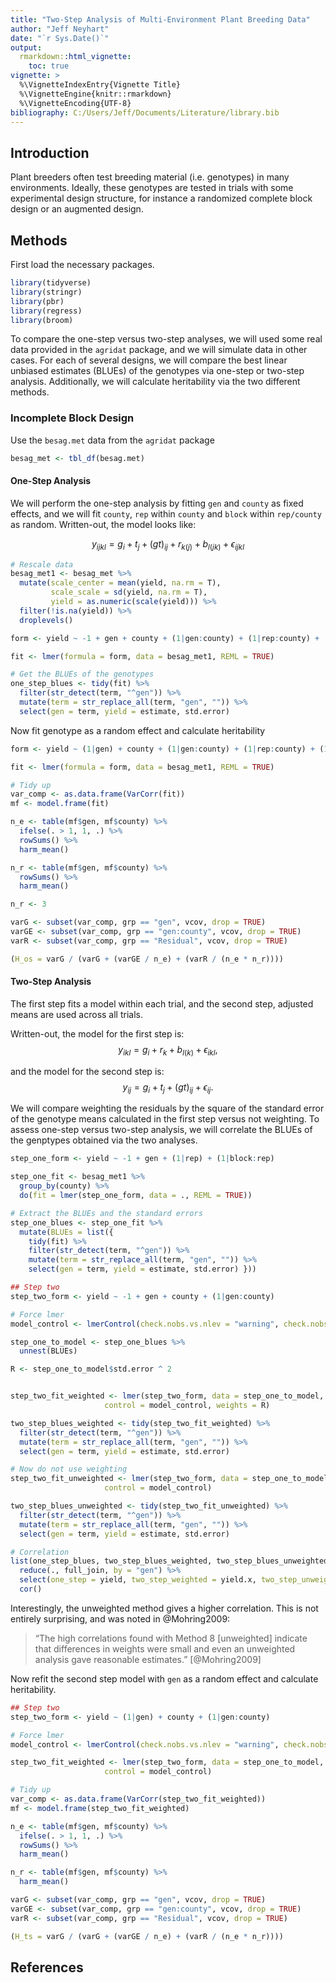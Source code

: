 ```yaml
---
title: "Two-Step Analysis of Multi-Environment Plant Breeding Data"
author: "Jeff Neyhart"
date: "`r Sys.Date()`"
output: 
  rmarkdown::html_vignette:
    toc: true
vignette: >
  %\VignetteIndexEntry{Vignette Title}
  %\VignetteEngine{knitr::rmarkdown}
  %\VignetteEncoding{UTF-8}
bibliography: C:/Users/Jeff/Documents/Literature/library.bib
---
```


## Introduction

Plant breeders often test breeding material (i.e. genotypes) in many environments. Ideally, these genotypes are tested in trials with some experimental design structure, for instance a randomized complete block design or an augmented design. 





## Methods

First load the necessary packages.

```r
library(tidyverse)
library(stringr)
library(pbr)
library(regress)
library(broom)

```


To compare the one-step versus two-step analyses, we will used some real data provided in the `agridat` package, and we will simulate data in other cases. For each of several designs, we will compare the best linear unbiased estimates (BLUEs) of the genotypes via one-step or two-step analysis. Additionally, we will calculate heritability via the two different methods.



### Incomplete Block Design

Use the `besag.met` data from the `agridat` package

```r
besag_met <- tbl_df(besag.met)

```

#### One-Step Analysis

We will perform the one-step analysis by fitting `gen` and `county` as fixed effects, and we will fit `county`, `rep` within `county` and `block` within `rep/county` as random. Written-out, the model looks like:

$$
y_{ijkl} = g_i + t_j + (gt)_{ij} + r_{k(j)} + b_{l(jk)} + \epsilon_{ijkl}
$$

```r

# Rescale data
besag_met1 <- besag_met %>%
  mutate(scale_center = mean(yield, na.rm = T),
         scale_scale = sd(yield, na.rm = T),
         yield = as.numeric(scale(yield))) %>%
  filter(!is.na(yield)) %>%
  droplevels()

form <- yield ~ -1 + gen + county + (1|gen:county) + (1|rep:county) + (1|block:rep:county)

fit <- lmer(formula = form, data = besag_met1, REML = TRUE)

# Get the BLUEs of the genotypes
one_step_blues <- tidy(fit) %>% 
  filter(str_detect(term, "^gen")) %>%
  mutate(term = str_replace_all(term, "gen", "")) %>%
  select(gen = term, yield = estimate, std.error)


```


Now fit genotype as a random effect and calculate heritability

```r

form <- yield ~ (1|gen) + county + (1|gen:county) + (1|rep:county) + (1|block:rep:county)

fit <- lmer(formula = form, data = besag_met1, REML = TRUE)

# Tidy up
var_comp <- as.data.frame(VarCorr(fit))
mf <- model.frame(fit)

n_e <- table(mf$gen, mf$county) %>%
  ifelse(. > 1, 1, .) %>%
  rowSums() %>%
  harm_mean()

n_r <- table(mf$gen, mf$county) %>%
  rowSums() %>%
  harm_mean()

n_r <- 3

varG <- subset(var_comp, grp == "gen", vcov, drop = TRUE)
varGE <- subset(var_comp, grp == "gen:county", vcov, drop = TRUE)
varR <- subset(var_comp, grp == "Residual", vcov, drop = TRUE)

(H_os = varG / (varG + (varGE / n_e) + (varR / (n_e * n_r))))

```
  

#### Two-Step Analysis

The first step fits a model within each trial, and the second step, adjusted means are used across all trials.

Written-out, the model for the first step is:
$$
y_{ikl} = g_i + r_k + b_{l(k)} + \epsilon_{ikl},
$$

and the model for the second step is:
$$
y_{ij} = g_i + t_j + (gt)_{ij} + \epsilon_{ij}.
$$


We will compare weighting the residuals by the square of the standard error of the genotype means calculated in the first step versus not weighting. To assess one-step versus two-step analysis, we will correlate the BLUEs of the genptypes obtained via the two analyses.



```r

step_one_form <- yield ~ -1 + gen + (1|rep) + (1|block:rep)

step_one_fit <- besag_met1 %>% 
  group_by(county) %>%
  do(fit = lmer(step_one_form, data = ., REML = TRUE))

# Extract the BLUEs and the standard errors 
step_one_blues <- step_one_fit %>%
  mutate(BLUEs = list({ 
    tidy(fit) %>% 
    filter(str_detect(term, "^gen")) %>%
    mutate(term = str_replace_all(term, "gen", "")) %>%
    select(gen = term, yield = estimate, std.error) }))

## Step two
step_two_form <- yield ~ -1 + gen + county + (1|gen:county)

# Force lmer
model_control <- lmerControl(check.nobs.vs.nlev = "warning", check.nobs.vs.nRE = "warning")

step_one_to_model <- step_one_blues %>% 
  unnest(BLUEs)

R <- step_one_to_model$std.error ^ 2


step_two_fit_weighted <- lmer(step_two_form, data = step_one_to_model, REML = TRUE, 
                     control = model_control, weights = R)

two_step_blues_weighted <- tidy(step_two_fit_weighted) %>%
  filter(str_detect(term, "^gen")) %>%
  mutate(term = str_replace_all(term, "gen", "")) %>%
  select(gen = term, yield = estimate, std.error)

# Now do not use weighting
step_two_fit_unweighted <- lmer(step_two_form, data = step_one_to_model, REML = TRUE, 
                     control = model_control)

two_step_blues_unweighted <- tidy(step_two_fit_unweighted) %>%
  filter(str_detect(term, "^gen")) %>%
  mutate(term = str_replace_all(term, "gen", "")) %>%
  select(gen = term, yield = estimate, std.error)

# Correlation
list(one_step_blues, two_step_blues_weighted, two_step_blues_unweighted) %>% 
  reduce(., full_join, by = "gen") %>%
  select(one_step = yield, two_step_weighted = yield.x, two_step_unweighted = yield.y) %>%
  cor()

```

Interestingly, the unweighted method gives a higher correlation. This is not entirely surprising, and was noted in @Mohring2009:

> "The high correlations found with Method 8 [unweighted] indicate that differences in weights were small and even an unweighted analysis gave reasonable estimates." [@Mohring2009]


Now refit the second step model with `gen` as a random effect and calculate heritability.

```r

## Step two
step_two_form <- yield ~ (1|gen) + county + (1|gen:county)

# Force lmer
model_control <- lmerControl(check.nobs.vs.nlev = "warning", check.nobs.vs.nRE = "warning")

step_two_fit_weighted <- lmer(step_two_form, data = step_one_to_model, REML = TRUE, 
                     control = model_control)

# Tidy up
var_comp <- as.data.frame(VarCorr(step_two_fit_weighted))
mf <- model.frame(step_two_fit_weighted)

n_e <- table(mf$gen, mf$county) %>%
  ifelse(. > 1, 1, .) %>%
  rowSums() %>%
  harm_mean()

n_r <- table(mf$gen, mf$county) %>%
  harm_mean()

varG <- subset(var_comp, grp == "gen", vcov, drop = TRUE)
varGE <- subset(var_comp, grp == "gen:county", vcov, drop = TRUE)
varR <- subset(var_comp, grp == "Residual", vcov, drop = TRUE)

(H_ts = varG / (varG + (varGE / n_e) + (varR / (n_e * n_r))))

```




## References


